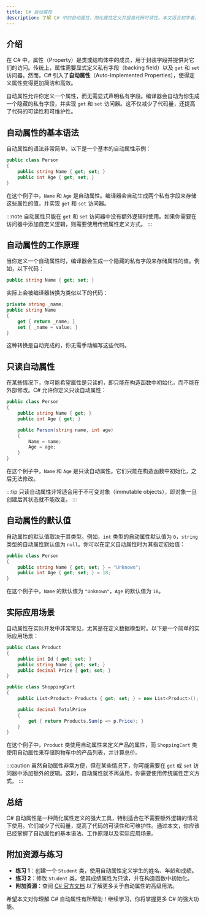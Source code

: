 ```yaml
---
title: C# 自动属性
description: 了解 C# 中的自动属性，简化属性定义并提高代码可读性。本文适合初学者，包含代码示例和实际应用场景。
---
```


## 介绍

在 C# 中，属性（Property）是类或结构体中的成员，用于封装字段并提供对它们的访问。传统上，属性需要显式定义私有字段（backing field）以及 `get` 和 `set` 访问器。然而，C# 引入了**自动属性**（Auto-Implemented Properties），使得定义属性变得更加简洁和高效。

自动属性允许你定义一个属性，而无需显式声明私有字段。编译器会自动为你生成一个隐藏的私有字段，并实现 `get` 和 `set` 访问器。这不仅减少了代码量，还提高了代码的可读性和可维护性。

## 自动属性的基本语法

自动属性的语法非常简单。以下是一个基本的自动属性示例：

```csharp
public class Person
{
    public string Name { get; set; }
    public int Age { get; set; }
}
```

在这个例子中，`Name` 和 `Age` 是自动属性。编译器会自动生成两个私有字段来存储这些属性的值，并实现 `get` 和 `set` 访问器。

:::note
自动属性只能在 `get` 和 `set` 访问器中没有额外逻辑时使用。如果你需要在访问器中添加自定义逻辑，则需要使用传统属性定义方式。
:::

## 自动属性的工作原理

当你定义一个自动属性时，编译器会生成一个隐藏的私有字段来存储属性的值。例如，以下代码：

```csharp
public string Name { get; set; }
```

实际上会被编译器转换为类似以下的代码：

```csharp
private string _name;
public string Name
{
    get { return _name; }
    set { _name = value; }
}
```

这种转换是自动完成的，你无需手动编写这些代码。

## 只读自动属性

在某些情况下，你可能希望属性是只读的，即只能在构造函数中初始化，而不能在外部修改。C# 允许你定义只读自动属性：

```csharp
public class Person
{
    public string Name { get; }
    public int Age { get; }

    public Person(string name, int age)
    {
        Name = name;
        Age = age;
    }
}
```

在这个例子中，`Name` 和 `Age` 是只读自动属性。它们只能在构造函数中初始化，之后无法修改。

:::tip
只读自动属性非常适合用于不可变对象（immutable objects），即对象一旦创建后其状态就不能改变。
:::

## 自动属性的默认值

自动属性的默认值取决于其类型。例如，`int` 类型的自动属性默认值为 `0`，`string` 类型的自动属性默认值为 `null`。你可以在定义自动属性时为其指定初始值：

```csharp
public class Person
{
    public string Name { get; set; } = "Unknown";
    public int Age { get; set; } = 18;
}
```

在这个例子中，`Name` 的默认值为 `"Unknown"`，`Age` 的默认值为 `18`。

## 实际应用场景

自动属性在实际开发中非常常见，尤其是在定义数据模型时。以下是一个简单的实际应用场景：

```csharp
public class Product
{
    public int Id { get; set; }
    public string Name { get; set; }
    public decimal Price { get; set; }
}

public class ShoppingCart
{
    public List<Product> Products { get; set; } = new List<Product>();

    public decimal TotalPrice
    {
        get { return Products.Sum(p => p.Price); }
    }
}
```

在这个例子中，`Product` 类使用自动属性来定义产品的属性，而 `ShoppingCart` 类使用自动属性来存储购物车中的产品列表，并计算总价。

:::caution
虽然自动属性非常方便，但在某些情况下，你可能需要在 `get` 或 `set` 访问器中添加额外的逻辑。这时，自动属性就不再适用，你需要使用传统属性定义方式。
:::

## 总结

C# 自动属性是一种简化属性定义的强大工具，特别适合在不需要额外逻辑的情况下使用。它们减少了代码量，提高了代码的可读性和可维护性。通过本文，你应该已经掌握了自动属性的基本语法、工作原理以及实际应用场景。

## 附加资源与练习

- **练习 1**：创建一个 `Student` 类，使用自动属性定义学生的姓名、年龄和成绩。
- **练习 2**：修改 `Student` 类，使其成绩属性为只读，并在构造函数中初始化。
- **附加资源**：查阅 [C# 官方文档](https://learn.microsoft.com/en-us/dotnet/csharp/programming-guide/classes-and-structs/auto-implemented-properties) 以了解更多关于自动属性的高级用法。

希望本文对你理解 C# 自动属性有所帮助！继续学习，你将掌握更多 C# 的强大功能。